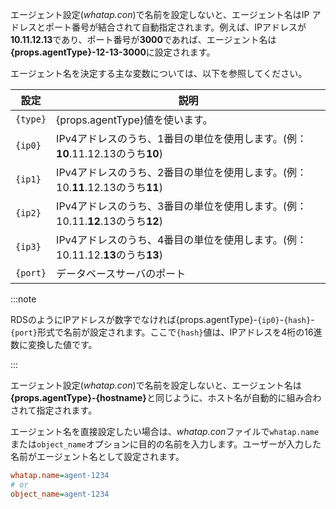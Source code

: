 <Title level={props.level} hashid="naming">エージェント名の設定</Title>

<Title level={props.level + 1}>自動設定する</Title>

<Xclude product="oracle-pro">

エージェント設定(*whatap.con*)で名前を設定しないと、エージェント名はIP アドレスとポート番号が結合されて自動指定されます。例えば、IPアドレスが**10.11.12.13**であり、ポート番号が**3000**であれば、エージェント名は<b>{props.agentType}-12-13-3000</b>に設定されます。

エージェント名を決定する主な変数については、以下を参照してください。

| 設定       | 説明                                                                      |
| -------- | ----------------------------------------------------------------------- |
| `{type}` | {props.agentType}値を使います。                                                |
| `{ip0}`  | IPv4アドレスのうち、1番目の単位を使用します。(例：**10**.11.12.13のうち**10**)                   |
| `{ip1}`  | IPv4アドレスのうち、2番目の単位を使用します。(例：10.**11**.12.13のうち**11**)                   |
| `{ip2}`  | IPv4アドレスのうち、3番目の単位を使用します。(例：10.11.**12**.13のうち**12**)                   |
| `{ip3}`  | IPv4アドレスのうち、4番目の単位を使用します。(例：10.11.12.**13**のうち**13**)                   |
| `{port}` | データベースサーバのポート                                                           |

:::note

RDSのようにIPアドレスが数字でなければ{props.agentType}-`{ip0}`-`{hash}`-`{port}`形式で名前が設定されます。ここで`{hash}`値は、IPアドレスを4桁の16進数に変換した値です。

:::

</Xclude>

<InDoc product="oracle-pro">

エージェント設定(*whatap.con*)で名前を設定しないと、エージェント名は<b>{props.agentType}-\{hostname\}</b>と同じように、ホスト名が自動的に組み合わされて指定されます。

</InDoc>

<Title level={props.level + 1}>手動設定する</Title>

エージェント名を直接設定したい場合は、*whatap.con*ファイルで`whatap.name`または`object_name`オプションに目的の名前を入力します。ユーザーが入力した名前がエージェント名として設定されます。

```ini title="whatap.conf"
whatap.name=agent-1234
# or
object_name=agent-1234
```
